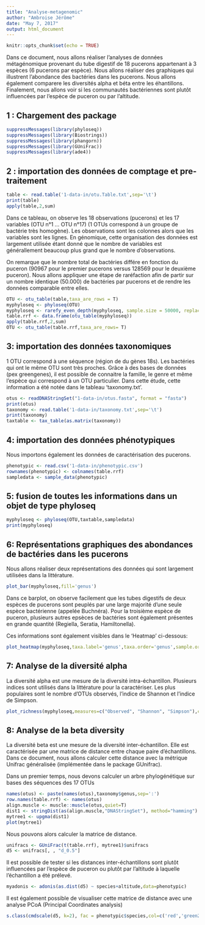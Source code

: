 ```yaml
---
title: "Analyse-metagenomic"
author: "Ambroise Jérôme"
date: "May 7, 2017"
output: html_document
---
```


```r
knitr::opts_chunk$set(echo = TRUE)
```

Dans ce document, nous allons réaliser l'analyses de données métagénomique provenant du tube digestif de 18 pucerons appartenant à 3 espèces (6 pucerons par espèce). Nous allons réaliser des graphiques qui illustrent l'abondance des bactéries dans les pucerons. Nous allons également comparere les diversités alpha et béta entre les éhantillons. Finalement, nous allons voir si les communautés bactériennes sont plutôt influencées par l'espèce de puceron ou par l'altitude.

## 1 : Chargement des package 


```r
suppressMessages(library(phyloseq))
suppressMessages(library(Biostrings))
suppressMessages(library(phangorn))
suppressMessages(library(GUniFrac))
suppressMessages(library(ade4))
```


## 2 : importation des données de comptage et pre-traitement

```r
table <- read.table('1-data-in/otu.Table.txt',sep='\t')
print(table)
apply(table,2,sum)
```

Dans ce tableau, on observe les 18 observations (pucerons) et les 17 variables (OTU n°1 ... OTU n°17) (1 OTUs correspond à un groupe de bactérie très homogène). Les observations sont les colonnes alors que les variables sont les lignes. En génomique, cette organisation des données est largement utilisée étant donné que le nombre de variables est générallement beaucoup plus grand que le nombre d'observations.

On remarque que le nombre total de bactéries différe en fonction du puceron (90967 pour le premier pucerons versus 128569 pour le deuxième puceron). Nous allons appliquer une étape de raréfaction afin de partir sur un nombre identique (50.000) de bactéries par pucerons et de rendre les données comparable entre elles.  


```r
OTU <- otu_table(table,taxa_are_rows = T)
myphyloseq <- phyloseq(OTU)
myphyloseq <- rarefy_even_depth(myphyloseq, sample.size = 50000, replace = F)
table.rrf <- data.frame(otu_table(myphyloseq))
apply(table.rrf,2,sum)
OTU <- otu_table(table.rrf,taxa_are_rows= T) 
```

## 3: importation des données taxonomiques

1 OTU correspond à une séquence (région de du gènes 18s). Les bactéries qui ont le même OTU sont très proches.
Grâce à des bases de données (pex greengenes), il est possible de connaitre la famille, le genre et même l'espèce qui correspond à un OTU particulier. Dans cette étude, cette information a été notée dans le tableau 'taxonomy.txt'.

```r
otus <- readDNAStringSet("1-data-in/otus.fasta", format = "fasta")
print(otus)
taxonomy <- read.table('1-data-in/taxonomy.txt',sep='\t')
print(taxonomy)
taxtable <- tax_table(as.matrix(taxonomy))
```

## 4: importation des données phénotypiques

Nous importons également les données de caractérisation des pucerons.

```r
phenotypic <- read.csv('1-data-in/phenotypic.csv')
rownames(phenotypic) <- colnames(table.rrf)
sampledata <- sample_data(phenotypic)
```

## 5: fusion de toutes les informations dans un objet de type phyloseq

```r
myphyloseq <- phyloseq(OTU,taxtable,sampledata)
print(myphyloseq)
```

## 6: Représentations graphiques des abondances de bactéries dans les pucerons

Nous allons réaliser deux représentations des données qui sont largement utilisées dans la littérature.

```r
plot_bar(myphyloseq,fill='genus')
```

Dans ce barplot, on observe facilement que les tubes digestifs de deux espèces de pucerons sont peuplés par une large majorité d'une seule espèce bactérienne (appelée Buchnéra). Pour la troisième espèce de puceron, plusieurs autres epsèces de bactéries sont également présentes en grande quantité (Regiella, Seratia, Hamiltonella).

Ces informations sont également visibles dans le 'Heatmap' ci-dessous:

```r
plot_heatmap(myphyloseq,taxa.label='genus',taxa.order='genus',sample.order=colnames(table.rrf),low='yellow',high='red',na.value = 'yellow') 
```

## 7: Analyse de la diversité alpha

La diversité alpha est une mesure de la diversité intra-échantillon. Plusieurs indices sont utilisés dans la littérature pour la caractériser. Les plus populaires sont le nombre d'OTUs observés, l'indice de Shannon et l'indice de Simpson.

```r
plot_richness(myphyloseq,measures=c("Observed", "Shannon", "Simpson"),color='species')
```

## 8: Analyse de la beta diversity

La diversité beta est une mesure de la diversité inter-échantillon. Elle est caractérisée par une matrice de distance entre chaque paire d'échantillons. Dans ce document, nous allons calculer cette distance avec la métrique Unifrac généralisée (implémentée dans le package GUnifrac).

Dans un premier temps, nous devons calculer un arbre phylogénétique sur bases des séquences des 17 OTUs

```r
names(otus) <- paste(names(otus),taxonomy$genus,sep=':')
row.names(table.rrf) <- names(otus)
align.muscle <- muscle::muscle(otus,quiet=T)
dist1 <- stringDist(as(align.muscle,"DNAStringSet"), method="hamming")
mytree1 <- upgma(dist1)
plot(mytree1)
```

Nous pouvons alors calculer la matrice de distance.

```r
unifracs <- GUniFrac(t(table.rrf), mytree1)$unifracs
d5 <- unifracs[, , "d_0.5"]
```

Il est possible de tester si les distances inter-échantillons sont plutôt influencées par l'espèce de puceron ou plutôt par l'altitude à laquelle l'échantillon a été prélevé.

```r
myadonis <- adonis(as.dist(d5) ~ species+altitude,data=phenotypic)
```

Il est également possible de visualiser cette matrice de distance avec une analyse PCoA (Principal Coordinates analysis)

```r
s.class(cmdscale(d5, k=2), fac = phenotypic$species,col=c('red','green2','blue'))
```















